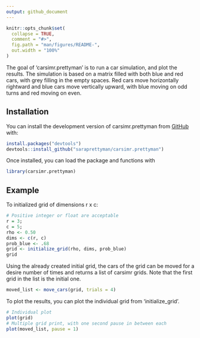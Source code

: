 ```yaml
---
output: github_document
---
```


<!-- README.md is generated from README.Rmd. Please edit that file -->

```r
knitr::opts_chunk$set(
  collapse = TRUE,
  comment = "#>",
  fig.path = "man/figures/README-",
  out.width = "100%"
)
```


<!-- badges: start -->
<!-- badges: end -->

The goal of 'carsimr.prettyman' is to run a car simulation, and plot the results. The simulation is based on a matrix filled with both blue and red cars, with grey filling in the empty spaces. Red cars move horizontally rightward and blue cars move vertically upward, with blue moving on odd turns and red moving on even. 

## Installation

You can install the development version of carsimr.prettyman from [GitHub](https://github.com/) with:

```r
install.packages("devtools")
devtools::install_github("saraprettyman/carsimr.prettyman")
```

Once installed, you can load the package and functions with
```r
library(carsimr.prettyman)
```
## Example

To initialized grid of dimensions r x c:

```r
# Positive integer or float are acceptable
r = 3;
c = 5;
rho <- 0.50
dims <- c(r, c)
prob_blue <- .68
grid <- initialize_grid(rho, dims, prob_blue)
grid
```

Using the already created initial grid, the cars of the grid can be moved for a desire number of times and returns a list of carsimr grids. Note that the first grid in the list is the initial one.

```r
moved_list <- move_cars(grid, trials = 4)
```


To plot the results, you can plot the individual grid from 'initialize_grid'.

```r
# Individual plot
plot(grid)
# Multiple grid print, with one second pause in between each
plot(moved_list, pause = 1)
```

